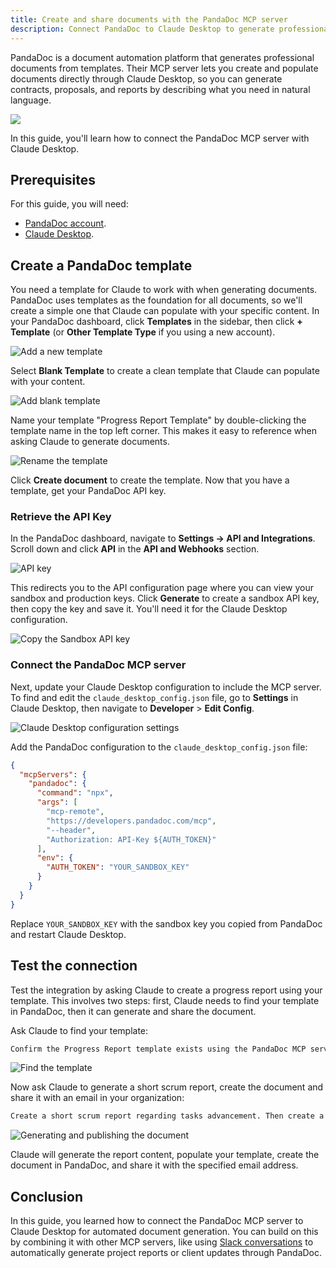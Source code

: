 ```yaml
---
title: Create and share documents with the PandaDoc MCP server
description: Connect PandaDoc to Claude Desktop to generate professional documents from templates using natural language commands.
---
```


PandaDoc is a document automation platform that generates professional documents from templates. Their MCP server lets you create and populate documents directly through Claude Desktop, so you can generate contracts, proposals, and reports by describing what you need in natural language.

![](./assets/final-result.png)


In this guide, you'll learn how to connect the PandaDoc MCP server with Claude Desktop.

## Prerequisites 

For this guide, you will need: 

- [PandaDoc account](https://www.pandadoc.com/). 
- [Claude Desktop](https://claude.ai/download). 

## Create a PandaDoc template

You need a template for Claude to work with when generating documents. PandaDoc uses templates as the foundation for all documents, so we'll create a simple one that Claude can populate with your specific content. In your PandaDoc dashboard, click **Templates** in the sidebar, then click **+ Template** (or **Other Template Type** if you using a new account).

![Add a new template](./assets/add-template.png)

Select **Blank Template** to create a clean template that Claude can populate with your content.

![Add blank template](./assets/blank-template.png)

Name your template "Progress Report Template" by double-clicking the template name in the top left corner. This makes it easy to reference when asking Claude to generate documents.

![Rename the template](./assets/rename-template.png)

Click **Create document** to create the template. Now that you have a template, get your PandaDoc API key.

### Retrieve the API Key

In the PandaDoc dashboard, navigate to **Settings → API and Integrations**. Scroll down and click **API** in the **API and Webhooks** section.

![API key](./assets/api-settings.png)

This redirects you to the API configuration page where you can view your sandbox and production keys. Click **Generate** to create a sandbox API key, then copy the key and save it. You'll need it for the Claude Desktop configuration.

![Copy the Sandbox API key](./assets/sandbox-api-key.png)

### Connect the PandaDoc MCP server

Next, update your Claude Desktop configuration to include the MCP server. To find and edit the `claude_desktop_config.json` file, go to **Settings** in Claude Desktop, then navigate to **Developer** > **Edit Config**.

![Claude Desktop configuration settings](./assets/claude-desktop-config-settings.png)

Add the PandaDoc configuration to the `claude_desktop_config.json` file:

```json
{
  "mcpServers": {
    "pandadoc": {
      "command": "npx",
      "args": [
        "mcp-remote",
        "https://developers.pandadoc.com/mcp",
        "--header",
        "Authorization: API-Key ${AUTH_TOKEN}"
      ],
      "env": {
        "AUTH_TOKEN": "YOUR_SANDBOX_KEY"
      }
    }
  }
}
```

Replace `YOUR_SANDBOX_KEY` with the sandbox key you copied from PandaDoc and restart Claude Desktop.

## Test the connection 

Test the integration by asking Claude to create a progress report using your template. This involves two steps: first, Claude needs to find your template in PandaDoc, then it can generate and share the document.

Ask Claude to find your template:

```txt
Confirm the Progress Report template exists using the PandaDoc MCP server.
```

![Find the template](./assets/find-template.png)

Now ask Claude to generate a short scrum report, create the document and share it with an email in your organization:

```txt
Create a short scrum report regarding tasks advancement. Then create a document in PandaDoc with the Progress Report template and fill it with the scrum report. Then, publish and share the document with an_email_address_com.
```

![Generating and publishing the document](./assets/generate-document.png)

Claude will generate the report content, populate your template, create the document in PandaDoc, and share it with the specified email address.

## Conclusion

In this guide, you learned how to connect the PandaDoc MCP server to Claude Desktop for automated document generation. You can build on this by combining it with other MCP servers, like using [Slack conversations](/mcp/using-mcp/slack-claude-quickstart) to automatically generate project reports or client updates through PandaDoc.